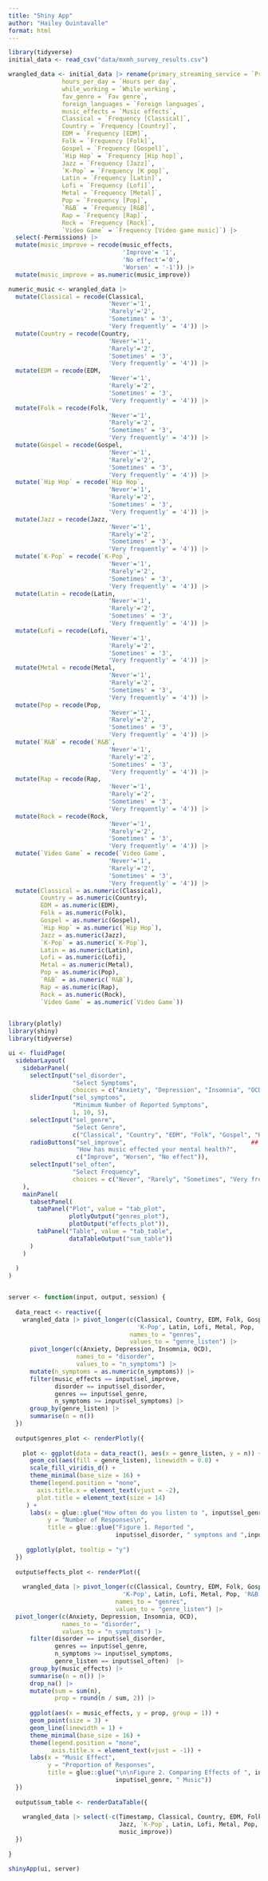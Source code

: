 ```yaml
---
title: "Shiny App"
author: "Hailey Quintavalle"
format: html
---
```



```r
library(tidyverse)
initial_data <- read_csv("data/mxmh_survey_results.csv")
```

```r
wrangled_data <- initial_data |> rename(primary_streaming_service = `Primary streaming service`,
               hours_per_day = `Hours per day`,
               while_working = `While working`,
               fav_genre = `Fav genre`,
               foreign_languages = `Foreign languages`,
               music_effects = `Music effects`,
               Classical = `Frequency [Classical]`,
               Country = `Frequency [Country]`,
               EDM = `Frequency [EDM]`,
               Folk = `Frequency [Folk]`,
               Gospel = `Frequency [Gospel]`,
               `Hip Hop` = `Frequency [Hip hop]`,
               Jazz = `Frequency [Jazz]`,
               `K-Pop` = `Frequency [K pop]`,
               Latin = `Frequency [Latin]`,
               Lofi = `Frequency [Lofi]`,
               Metal = `Frequency [Metal]`,
               Pop = `Frequency [Pop]`,
               `R&B` = `Frequency [R&B]`,
               Rap = `Frequency [Rap]`,
               Rock = `Frequency [Rock]`,
               `Video Game` = `Frequency [Video game music]`) |>
  select(-Permissions) |> 
  mutate(music_improve = recode(music_effects, 
                                'Improve'= '1', 
                                'No effect'='0', 
                                'Worsen' = '-1')) |>
  mutate(music_improve = as.numeric(music_improve))
```

```r
numeric_music <- wrangled_data |> 
  mutate(Classical = recode(Classical, 
                            'Never'='1', 
                            'Rarely'='2', 
                            'Sometimes' = '3', 
                            'Very frequently' = '4')) |>
  mutate(Country = recode(Country, 
                            'Never'='1', 
                            'Rarely'='2', 
                            'Sometimes' = '3', 
                            'Very frequently' = '4')) |>
  mutate(EDM = recode(EDM, 
                            'Never'='1', 
                            'Rarely'='2', 
                            'Sometimes' = '3', 
                            'Very frequently' = '4')) |>
  mutate(Folk = recode(Folk, 
                            'Never'='1', 
                            'Rarely'='2', 
                            'Sometimes' = '3', 
                            'Very frequently' = '4')) |>
  mutate(Gospel = recode(Gospel, 
                            'Never'='1', 
                            'Rarely'='2', 
                            'Sometimes' = '3', 
                            'Very frequently' = '4')) |>
  mutate(`Hip Hop` = recode(`Hip Hop`, 
                            'Never'='1', 
                            'Rarely'='2', 
                            'Sometimes' = '3', 
                            'Very frequently' = '4')) |>
  mutate(Jazz = recode(Jazz, 
                            'Never'='1', 
                            'Rarely'='2', 
                            'Sometimes' = '3', 
                            'Very frequently' = '4')) |>
  mutate(`K-Pop` = recode(`K-Pop`, 
                            'Never'='1', 
                            'Rarely'='2', 
                            'Sometimes' = '3', 
                            'Very frequently' = '4')) |>
  mutate(Latin = recode(Latin, 
                            'Never'='1', 
                            'Rarely'='2', 
                            'Sometimes' = '3', 
                            'Very frequently' = '4')) |>
  mutate(Lofi = recode(Lofi, 
                            'Never'='1', 
                            'Rarely'='2', 
                            'Sometimes' = '3', 
                            'Very frequently' = '4')) |>
  mutate(Metal = recode(Metal, 
                            'Never'='1', 
                            'Rarely'='2', 
                            'Sometimes' = '3', 
                            'Very frequently' = '4')) |>
  mutate(Pop = recode(Pop, 
                            'Never'='1', 
                            'Rarely'='2', 
                            'Sometimes' = '3', 
                            'Very frequently' = '4')) |>
  mutate(`R&B` = recode(`R&B`, 
                            'Never'='1', 
                            'Rarely'='2', 
                            'Sometimes' = '3', 
                            'Very frequently' = '4')) |>
  mutate(Rap = recode(Rap, 
                            'Never'='1', 
                            'Rarely'='2', 
                            'Sometimes' = '3', 
                            'Very frequently' = '4')) |>
  mutate(Rock = recode(Rock, 
                            'Never'='1', 
                            'Rarely'='2', 
                            'Sometimes' = '3', 
                            'Very frequently' = '4')) |>
  mutate(`Video Game` = recode(`Video Game`, 
                            'Never'='1', 
                            'Rarely'='2', 
                            'Sometimes' = '3', 
                            'Very frequently' = '4')) |> 
  mutate(Classical = as.numeric(Classical),
         Country = as.numeric(Country),
         EDM = as.numeric(EDM),
         Folk = as.numeric(Folk),
         Gospel = as.numeric(Gospel),
         `Hip Hop` = as.numeric(`Hip Hop`),
         Jazz = as.numeric(Jazz),
         `K-Pop` = as.numeric(`K-Pop`),
         Latin = as.numeric(Latin),
         Lofi = as.numeric(Lofi),
         Metal = as.numeric(Metal),
         Pop = as.numeric(Pop),
         `R&B` = as.numeric(`R&B`),
         Rap = as.numeric(Rap),
         Rock = as.numeric(Rock),
         `Video Game` = as.numeric(`Video Game`))
  
```


```r
library(plotly)
library(shiny)
library(tidyverse)

ui <- fluidPage(
  sidebarLayout(
    sidebarPanel(
      selectInput("sel_disorder",
                  "Select Symptoms",
                  choices = c("Anxiety", "Depression", "Insomnia", "OCD")),
      sliderInput("sel_symptoms", 
                  "Minimum Number of Reported Symptoms",
                  1, 10, 5),
      selectInput("sel_genre", 
                  "Select Genre",
                  c("Classical", "Country", "EDM", "Folk", "Gospel", "Hip Hop", "Jazz", 'K-Pop', "Latin", "Lofi", "Metal", "Pop", 'R&B', "Rap", "Rock", 'Video Game')),
      radioButtons("sel_improve",                                   ## figure out how to do All genres
                   "How has music effected your mental health?",
                   c("Improve", "Worsen", "No effect")),
      selectInput("sel_often",
                  "Select Frequency",
                  choices = c("Never", "Rarely", "Sometimes", "Very frequently"))
    ),
    mainPanel(
      tabsetPanel(
        tabPanel("Plot", value = "tab_plot", 
                 plotlyOutput("genres_plot"),
                 plotOutput("effects_plot")),
        tabPanel("Table", value = "tab_table", 
                 dataTableOutput("sum_table"))
      )
    )
    
  )
)


server <- function(input, output, session) {
  
  data_react <- reactive({
    wrangled_data |> pivot_longer(c(Classical, Country, EDM, Folk, Gospel, `Hip Hop`, Jazz, 
                                    'K-Pop', Latin, Lofi, Metal, Pop, `R&B`, Rap, Rock, `Video Game`),
                                  names_to = "genres", 
                                  values_to = "genre_listen") |>
      pivot_longer(c(Anxiety, Depression, Insomnia, OCD), 
                   names_to = "disorder", 
                   values_to = "n_symptoms") |>
      mutate(n_symptoms = as.numeric(n_symptoms)) |>
      filter(music_effects == input$sel_improve,
             disorder == input$sel_disorder,  
             genres == input$sel_genre,
             n_symptoms >= input$sel_symptoms) |>
      group_by(genre_listen) |>
      summarise(n = n()) 
  })
  
  output$genres_plot <- renderPlotly({
    
    plot <- ggplot(data = data_react(), aes(x = genre_listen, y = n)) +
      geom_col(aes(fill = genre_listen), linewidth = 0.8) +
      scale_fill_viridis_d() +
      theme_minimal(base_size = 16) +
      theme(legend.position = "none",
        axis.title.x = element_text(vjust = -2),
        plot.title = element_text(size = 14)
     ) +
      labs(x = glue::glue("How often do you listen to ", input$sel_genre, " Music?"),
           y = "Number of Responses\n", 
           title = glue::glue("Figure 1. Reported ",
                              input$sel_disorder, " symptoms and ",input$sel_genre, " Music"))
   
     ggplotly(plot, tooltip = "y")
  })
  
  output$effects_plot <- renderPlot({
    
    wrangled_data |> pivot_longer(c(Classical, Country, EDM, Folk, Gospel, `Hip Hop`, Jazz, 
                                'K-Pop', Latin, Lofi, Metal, Pop, 'R&B', Rap, Rock, 'Video Game'),
                              names_to = "genres", 
                              values_to = "genre_listen") |>
  pivot_longer(c(Anxiety, Depression, Insomnia, OCD), 
               names_to = "disorder", 
               values_to = "n_symptoms") |>
      filter(disorder == input$sel_disorder,  
             genres == input$sel_genre,
             n_symptoms >= input$sel_symptoms,
             genre_listen == input$sel_often)  |>
      group_by(music_effects) |>
      summarise(n = n()) |>
      drop_na() |>
      mutate(sum = sum(n),
             prop = round(n / sum, 2)) |>
      
      ggplot(aes(x = music_effects, y = prop, group = 1)) +
      geom_point(size = 3) +
      geom_line(linewidth = 1) +
      theme_minimal(base_size = 16) +
      theme(legend.position = "none",
            axis.title.x = element_text(vjust = -1)) +
      labs(x = "Music Effect",
           y = "Proportion of Responses",
           title = glue::glue("\n\nFigure 2. Comparing Effects of ", input$sel_often, " Listening to ",
                              input$sel_genre, " Music"))
  })
  
  output$sum_table <- renderDataTable({
    
    wrangled_data |> select(-c(Timestamp, Classical, Country, EDM, Folk, Gospel, `Hip Hop`,
                               Jazz, `K-Pop`, Latin, Lofi, Metal, Pop, `R&B`, Rap, Rock, `Video Game`,
                               music_improve))
  })
  
}

shinyApp(ui, server)
```


